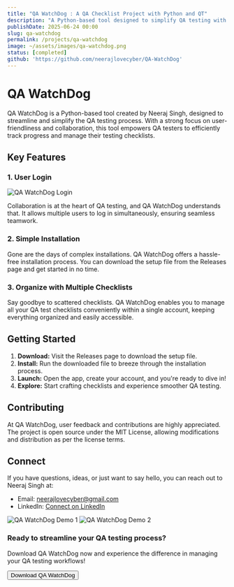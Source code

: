 ```yaml
---
title: "QA WatchDog : A QA Checklist Project with Python and QT"
description: "A Python-based tool designed to simplify QA testing with secure multi-user login, easy installation, and organized test checklists."
publishDate: 2025-06-24 00:00
slug: qa-watchdog
permalink: /projects/qa-watchdog
image: ~/assets/images/qa-watchdog.png
status: [completed]
github: 'https://github.com/neerajlovecyber/QA-WatchDog'
---
```


# QA WatchDog

QA WatchDog is a Python-based tool created by Neeraj Singh, designed to streamline and simplify the QA testing process. With a strong focus on user-friendliness and collaboration, this tool empowers QA testers to efficiently track progress and manage their testing checklists.

## Key Features

### 1. User Login
![QA WatchDog Login](~/assets/images/qa-watchdog-login.png)

Collaboration is at the heart of QA testing, and QA WatchDog understands that. It allows multiple users to log in simultaneously, ensuring seamless teamwork.

### 2. Simple Installation
Gone are the days of complex installations. QA WatchDog offers a hassle-free installation process. You can download the setup file from the Releases page and get started in no time.

### 3. Organize with Multiple Checklists
Say goodbye to scattered checklists. QA WatchDog enables you to manage all your QA test checklists conveniently within a single account, keeping everything organized and easily accessible.

## Getting Started

1. **Download:** Visit the Releases page to download the setup file.
2. **Install:** Run the downloaded file to breeze through the installation process.
3. **Launch:** Open the app, create your account, and you're ready to dive in!
4. **Explore:** Start crafting checklists and experience smoother QA testing.

## Contributing
At QA WatchDog, user feedback and contributions are highly appreciated. The project is open source under the MIT License, allowing modifications and distribution as per the license terms.

## Connect
If you have questions, ideas, or just want to say hello, you can reach out to Neeraj Singh at:

- Email: [neerajlovecyber@gmail.com](mailto:neerajlovecyber@gmail.com)
- LinkedIn: [Connect on LinkedIn](https://linkedin.com/in/neerajlovecyber)

<div class="grid grid-cols-1 md:grid-cols-2 gap-6 my-8">
  <img src="/assets/images/qa-watchdog-login.png" alt="QA WatchDog Demo 1" class="rounded-lg shadow-lg" />
  <img src="/assets/images/qa-watchdog.png" alt="QA WatchDog Demo 2" class="rounded-lg shadow-lg" />
</div>

<div class="mt-8 bg-gray-100 dark:bg-gray-800 p-8 rounded-lg text-center">
  <h3 class="text-2xl font-bold mb-4 text-gray-800 dark:text-white">
    Ready to streamline your QA testing process?
  </h3>
  <p class="text-lg mb-6 text-gray-600 dark:text-gray-300">
    Download QA WatchDog now and experience the difference in managing your QA testing workflows!
  </p>
  <Button
    variant="primary"
    href="https://github.com/neerajlovecyber/QA-WatchDog"
    target="_blank"
    rel="noopener noreferrer"
  >
    <Icon name="tabler:download" className="w-6 h-6 mr-2" />
    Download QA WatchDog
  </Button>
</div>

